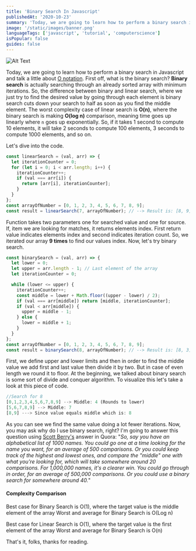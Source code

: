 ```yaml
---
title: 'Binary Search In Javascript'
publishedAt: '2020-10-23'
summary: 'Today, we are going to learn how to perform a binary search in Javascript and talk a little about O n... Tagged with javascript, datastructures, webdev, computerscience.'
image: '/static/images/banner.png'
languageTags: ['javascript', 'tutorial', 'computerscience']
isPopular: false
guides: false
---
```


![Alt Text](/static/images/binary-search-in-javascript/binary.webp)

Today, we are going to learn how to perform a binary search in Javascript and talk a little about [O notation](https://en.wikipedia.org/wiki/Big_O_notation). First off, what is the binary search? **Binary search** is actually searching through an already sorted array with minimum iterations. So, the difference between binary and linear search, where we just try to find the desired value by going through each element is binary search cuts down your search to half as soon as you find the middle element. The worst complexity case of linear search is **O(n)**, where the binary search is making **O(log n)** comparison, meaning time goes up linearly where <code>n</code> goes up exponentially. So, if it takes 1 second to compute 10 elements, it will take 2 seconds to compute 100 elements, 3 seconds to compute 1000 elements, and so on.

Let's dive into the code.

```javascript
const linearSearch = (val, arr) => {
  let iterationCounter = 0;
  for (let i = 0; i < arr.length; i++) {
    iterationCounter++;
    if (val === arr[i]) {
      return [arr[i], iterationCounter];
    }
  }
};
const arrayOfNumber = [0, 1, 2, 3, 4, 5, 6, 7, 8, 9];
const result = linearSearch(7, arrayOfNumber); // --> Result is: [8, 9]
```

Function takes two parameters one for searched value and one for source. If, item we are looking for matches, it returns elements index. First return value indicates elements index and second indicates iteration count. So, we iterated our array **9 times** to find our values index. Now, let's try binary search.

```javascript
const binarySearch = (val, arr) => {
  let lower = 0;
  let upper = arr.length - 1; // Last element of the array
  let iterationCounter = 0;

  while (lower <= upper) {
    iterationCounter++;
    const middle = lower + Math.floor((upper - lower) / 2);
    if (val === arr[middle]) return [middle, iterationCounter];
    if (val < arr[middle]) {
      upper = middle - 1;
    } else {
      lower = middle + 1;
    }
  }
};
const arrayOfNumber = [0, 1, 2, 3, 4, 5, 6, 7, 8, 9];
const result = binarySearch(8, arrayOfNumber); // --> Result is: [8, 3]
```

First, we define upper and lower limits and then in order to find the middle value we add first and last value then divide it by two. But in case of even length we round it to floor. At the beginning, we talked about binary search is some sort of divide and conquer algorithm. To visualize this let's take a look at this piece of code.

```javascript
//Search for 8
[0,1,2,3,4,5,6,7,8,9] --> Middle: 4 (Rounds to lower)
[5,6,7,8,9] --> Middle: 7
[8,9] ---> Since value equals middle which is: 8
```

As you can see we find the same value doing a lot fewer iterations. Now, you may ask why do I use binary search, right? I'm going to answer this question using [Scott Berry's](https://www.quora.com/profile/Scott-Berry-1) answer in Quora: "_So, say you have an alphabetical list of 1000 names. You could go one at a time looking for the name you want, for an average of 500 comparisons. Or you could keep track of the highest and lowest ones, and compare the "middle" one with what you're looking for, which will take somewhere around 20 comparisons. For 1,000,000 names, it's a clearer win. You could go through in order, for an average of 500,000 comparisons. Or you could use a binary search for somewhere around 40._"

<h4>Complexity Comparison</h4>
Best case for Binary Search is O(1), where the target value is the middle element of the array Worst
and average for Binary Search is O(Log n)

Best case for Linear Search is O(1), where the target value is the first element of the array
Worst and average for Binary Search is O(n)

That's it, folks, thanks for reading.
